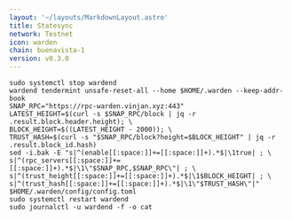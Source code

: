 ```yaml
---
layout: '~/layouts/MarkdownLayout.astro'
title: Statesync
network: Testnet
icon: warden
chain: buenavista-1
version: v0.3.0
---
```


```
sudo systemctl stop wardend
wardend tendermint unsafe-reset-all --home $HOME/.warden --keep-addr-book
SNAP_RPC="https://rpc-warden.vinjan.xyz:443"
LATEST_HEIGHT=$(curl -s $SNAP_RPC/block | jq -r .result.block.header.height); \
BLOCK_HEIGHT=$((LATEST_HEIGHT - 2000)); \
TRUST_HASH=$(curl -s "$SNAP_RPC/block?height=$BLOCK_HEIGHT" | jq -r .result.block_id.hash)
sed -i.bak -E "s|^(enable[[:space:]]+=[[:space:]]+).*$|\1true| ; \
s|^(rpc_servers[[:space:]]+=[[:space:]]+).*$|\1\"$SNAP_RPC,$SNAP_RPC\"| ; \
s|^(trust_height[[:space:]]+=[[:space:]]+).*$|\1$BLOCK_HEIGHT| ; \
s|^(trust_hash[[:space:]]+=[[:space:]]+).*$|\1\"$TRUST_HASH\"|" $HOME/.warden/config/config.toml
sudo systemctl restart wardend
sudo journalctl -u wardend -f -o cat
```
